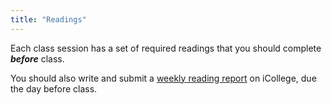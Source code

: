 ```yaml
---
title: "Readings"
---
```


Each class session has a set of required readings that you should complete ***before*** class.

You should also write and submit a [weekly reading report](/assignment/reading-report.qmd) on iCollege, due the day before class.
